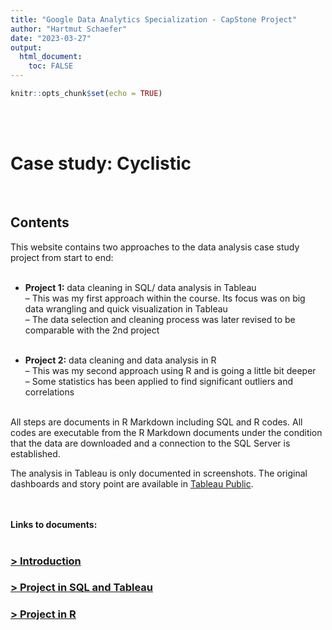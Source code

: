 ```yaml
---
title: "Google Data Analytics Specialization - CapStone Project"
author: "Hartmut Schaefer"
date: "2023-03-27"
output: 
  html_document:
    toc: FALSE
---
```


```r
knitr::opts_chunk$set(echo = TRUE)
```

\
\

# Case study: Cyclistic
\


##  Contents

This website contains  two approaches to the data analysis case study project from start to end:\
\

- **Project 1:** data cleaning in SQL/ data analysis in Tableau\
  -- This was my first approach within the course. Its focus was on big data wrangling and quick visualization in Tableau\
  -- The data selection and cleaning process was later revised to be comparable with the 2nd project\
\

- **Project 2:** data cleaning and data analysis in R\
  -- This was my second approach using R and is going a little bit deeper\
  -- Some statistics has been applied to find significant outliers and correlations\
\

All steps are documents in R Markdown including SQL and R codes. All codes are executable from the R Markdown documents under the condition that the data are downloaded and a connection to the SQL Server is established.\

The analysis in Tableau is only documented in screenshots. The original dashboards and story point are available in [Tableau Public](https://public.tableau.com/app/profile/hartmut.schaefer/viz/Bike-ShareCaseStudy-GoogleDataAnalyticsCapStoneProject/Cyclistics-StoryPoint).\
\
\

**Links to documents:**\
\

### [> Introduction](introduction.html)\

### [> Project in SQL and Tableau](project1.html)\

### [> Project in R](project2.html)\
\







